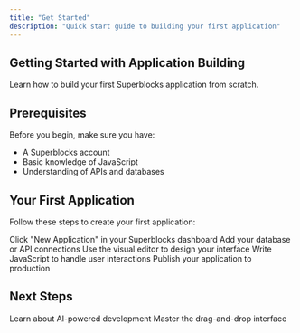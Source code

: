 ```yaml
---
title: "Get Started"
description: "Quick start guide to building your first application"
---
```


## Getting Started with Application Building

Learn how to build your first Superblocks application from scratch.

## Prerequisites

Before you begin, make sure you have:

- A Superblocks account
- Basic knowledge of JavaScript
- Understanding of APIs and databases

## Your First Application

Follow these steps to create your first application:

<Steps>
  <Step title="Create New Application">
    Click "New Application" in your Superblocks dashboard
  </Step>
  <Step title="Connect Data Sources">Add your database or API connections</Step>
  <Step title="Build Your UI">
    Use the visual editor to design your interface
  </Step>
  <Step title="Add Logic">Write JavaScript to handle user interactions</Step>
  <Step title="Deploy">Publish your application to production</Step>
</Steps>

## Next Steps

<CardGroup cols={2}>
  <Card title="Building with Clark" href="/application-building/clark">
    Learn about AI-powered development
  </Card>
  <Card title="Visual Editor" href="/application-building/visual-editor">
    Master the drag-and-drop interface
  </Card>
</CardGroup>
